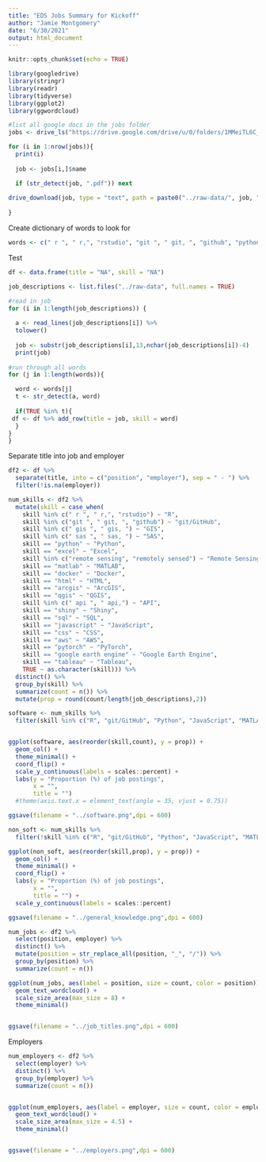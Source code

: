 ```yaml
---
title: "EDS Jobs Summary for Kickoff"
author: "Jamie Montgomery"
date: "6/30/2021"
output: html_document
---
```


```r
knitr::opts_chunk$set(echo = TRUE)

library(googledrive)
library(stringr)
library(readr)
library(tidyverse)
library(ggplot2)
library(ggwordcloud)
```


```r

#list all google docs in the jobs folder
jobs <- drive_ls("https://drive.google.com/drive/u/0/folders/1MMeiTL6C_AlJVkM6No8OQKzDzYFkY5GW")

for (i in 1:nrow(jobs)){
  print(i)
  
  job <- jobs[i,]$name

  if (str_detect(job, ".pdf")) next 
  
drive_download(job, type = "text", path = paste0("../raw-data/", job, ".txt"), overwrite = TRUE)
  
}
```

Create dictionary of words to look for

```r

words <- c(" r ", " r,", "rstudio", "git ", " git, ", "github", "python", "remote sensing", "remotely sensed",  "spatial", "javascript", "sql", "arcgis", " gis ", " gis, ", "aws", "cloud", "machine learning", " sas ", " sas, ", "qgis", "tableau", "excel", "google sheets", "tensorflow", "pytorch", "matlab", "google earth engine", "stata", " api ", " api,", "shiny", "jupyter", "time series", "kepler", "docker", "css", "azure", "kubernetes", "dashboard", "metadata", "data visualization" ,"data management", "rmarkdown", "html", "bash")

```

Test

```r

df <- data.frame(title = "NA", skill = "NA")

job_descriptions <- list.files("../raw-data", full.names = TRUE)

#read in job
for (i in 1:length(job_descriptions)) {
  
  a <- read_lines(job_descriptions[i]) %>%
  tolower()
  
  job <- substr(job_descriptions[i],13,nchar(job_descriptions[i])-4)
  print(job)
  
#run through all words 
for (j in 1:length(words)){

  word <- words[j]
  t <- str_detect(a, word)
  
  if(TRUE %in% t){
 df <- df %>% add_row(title = job, skill = word) 
  }
}  
}
```

Separate title into job and employer

```r
df2 <- df %>%
  separate(title, into = c("position", "employer"), sep = " - ") %>%
  filter(!is.na(employer))
```


```r

num_skills <- df2 %>%
  mutate(skill = case_when(
    skill %in% c(" r ", " r,", "rstudio") ~ "R",
    skill %in% c("git ", " git, ", "github") ~ "git/GitHub",
    skill %in% c(" gis ", " gis, ") ~ "GIS",
    skill %in% c(" sas ", " sas, ") ~ "SAS",
    skill == "python" ~ "Python",
    skill == "excel" ~ "Excel",
    skill %in% c("remote sensing", "remotely sensed") ~ "Remote Sensing",
    skill == "matlab" ~ "MATLAB",
    skill == "docker" ~ "Docker",
    skill == "html" ~ "HTML",
    skill == "arcgis" ~ "ArcGIS",
    skill == "qgis" ~ "QGIS",
    skill %in% c(" api ", " api,") ~ "API",
    skill == "shiny" ~ "Shiny",
    skill == "sql" ~ "SQL",
    skill == "javascript" ~ "JavaScript",
    skill == "css" ~ "CSS",
    skill == "aws" ~ "AWS",
    skill == "pytorch" ~ "PyTorch",
    skill == "google earth engine" ~ "Google Earth Engine",
    skill == "tableau" ~ "Tableau",
    TRUE ~ as.character(skill))) %>%
  distinct() %>%
  group_by(skill) %>%
  summarize(count = n()) %>%
  mutate(prop = round(count/length(job_descriptions),2))

software <- num_skills %>%
  filter(skill %in% c("R", "git/GitHub", "Python", "JavaScript", "MATLAB", "SQL", "ArcGIS", "AWS","SAS", "QGIS", "Tableau", "Excel", "google sheets", "tensorflow", "PyTorch", "Google Earth Engine", "stata", "Shiny", "jupyter", "kepler", "Docker", "CSS", "azure", "kubernetes", "rmarkdown", "HTML", "bash"))


ggplot(software, aes(reorder(skill,count), y = prop)) +
  geom_col() +
  theme_minimal() +
  coord_flip() +
  scale_y_continuous(labels = scales::percent) +
  labs(y = "Proportion (%) of job postings", 
       x = "",
       title = "") 
  #theme(axis.text.x = element_text(angle = 35, vjust = 0.75)) 

ggsave(filename = "../software.png",dpi = 600)
```

```r
non_soft <- num_skills %>%
  filter(!skill %in% c("R", "git/GitHub", "Python", "JavaScript", "MATLAB", "SQL", "ArcGIS", "AWS","SAS", "QGIS", "Tableau", "Excel", "google sheets", "tensorflow", "PyTorch", "matlab", "Google Earth Engine", "stata", "Shiny", "jupyter", "kepler", "Docker", "CSS", "azure", "kubernetes", "rmarkdown", "HTML", "bash"))

ggplot(non_soft, aes(reorder(skill,prop), y = prop)) +
  geom_col() +
  theme_minimal() +
  coord_flip() +
  labs(y = "Proportion (%) of job postings", 
       x = "",
       title = "") +
  scale_y_continuous(labels = scales::percent)

ggsave(filename = "../general_knowledge.png",dpi = 600)
```

```r
num_jobs <- df2 %>% 
  select(position, employer) %>%
  distinct() %>%
  mutate(position = str_replace_all(position, "_", "/")) %>%
  group_by(position) %>%
  summarize(count = n())

ggplot(num_jobs, aes(label = position, size = count, color = position)) +
  geom_text_wordcloud() +
  scale_size_area(max_size = 8) +
  theme_minimal()


ggsave(filename = "../job_titles.png",dpi = 600)
```

Employers

```r
num_employers <- df2 %>% 
  select(employer) %>%
  distinct() %>%
  group_by(employer) %>%
  summarize(count = n())


ggplot(num_employers, aes(label = employer, size = count, color = employer)) +
  geom_text_wordcloud() +
  scale_size_area(max_size = 4.5) +
  theme_minimal() 


ggsave(filename = "../employers.png",dpi = 600)
```


